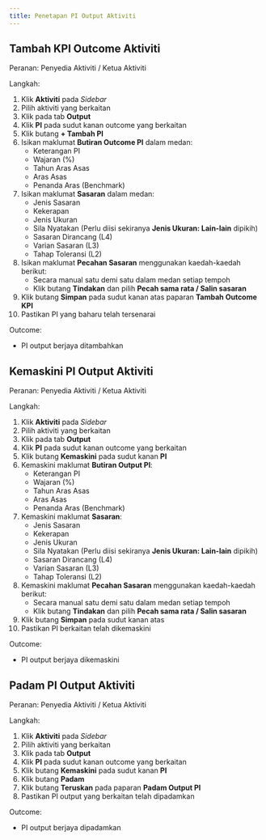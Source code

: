 ```yaml
---
title: Penetapan PI Output Aktiviti
---
```


## Tambah KPI Outcome Aktiviti
Peranan: Penyedia Aktiviti / Ketua Aktiviti

Langkah:
1. Klik **Aktiviti** pada *Sidebar*
2. Pilih aktiviti yang berkaitan
3. Klik pada tab **Output**
4. Klik **PI** pada sudut kanan outcome yang berkaitan
5. Klik butang **+ Tambah PI**
6. Isikan maklumat **Butiran Outcome PI** dalam medan:
    * Keterangan PI
    * Wajaran (%)
    * Tahun Aras Asas 
    * Aras Asas
    * Penanda Aras (Benchmark)
7. Isikan maklumat **Sasaran** dalam medan:
    * Jenis Sasaran
    * Kekerapan
    * Jenis Ukuran
    * Sila Nyatakan (Perlu diisi sekiranya **Jenis Ukuran: Lain-lain** dipikih)
    * Sasaran Dirancang (L4)
    * Varian Sasaran (L3)
    * Tahap Toleransi (L2)
8. Isikan maklumat **Pecahan Sasaran** menggunakan kaedah-kaedah berikut:
    * Secara manual satu demi satu dalam medan setiap tempoh
    * Klik butang **Tindakan** dan pilih **Pecah sama rata / Salin sasaran**
9. Klik butang **Simpan** pada sudut kanan atas paparan **Tambah Outcome KPI**
10. Pastikan PI yang baharu telah tersenarai

Outcome:
* PI output berjaya ditambahkan


## Kemaskini PI Output Aktiviti
Peranan: Penyedia Aktiviti / Ketua Aktiviti

Langkah:
1. Klik **Aktiviti** pada *Sidebar*
2. Pilih aktiviti yang berkaitan
3. Klik pada tab **Output**
4. Klik **PI** pada sudut kanan outcome yang berkaitan
5. Klik butang **Kemaskini** pada sudut kanan **PI**
6. Kemaskini maklumat **Butiran Output PI**:
    * Keterangan PI
    * Wajaran (%)
    * Tahun Aras Asas 
    * Aras Asas
    * Penanda Aras (Benchmark)
7. Kemaskini maklumat **Sasaran**:
    * Jenis Sasaran
    * Kekerapan
    * Jenis Ukuran
    * Sila Nyatakan (Perlu diisi sekiranya **Jenis Ukuran: Lain-lain** dipikih)
    * Sasaran Dirancang (L4)
    * Varian Sasaran (L3)
    * Tahap Toleransi (L2)
8. Kemaskini maklumat **Pecahan Sasaran** menggunakan kaedah-kaedah berikut:
    * Secara manual satu demi satu dalam medan setiap tempoh
    * Klik butang **Tindakan** dan pilih **Pecah sama rata / Salin sasaran**
9. Klik butang **Simpan** pada sudut kanan atas
10. Pastikan PI berkaitan telah dikemaskini

Outcome:
* PI output berjaya dikemaskini

## Padam PI Output Aktiviti
Peranan: Penyedia Aktiviti / Ketua Aktiviti

Langkah:
1. Klik **Aktiviti** pada *Sidebar*
2. Pilih aktiviti yang berkaitan
3. Klik pada tab **Output**
4. Klik **PI** pada sudut kanan outcome yang berkaitan
5. Klik butang **Kemaskini** pada sudut kanan **PI**
6. Klik butang **Padam**
7. Klik butang **Teruskan** pada paparan **Padam Output PI**
8. Pastikan PI output yang berkaitan telah dipadamkan


Outcome:
* PI output berjaya dipadamkan